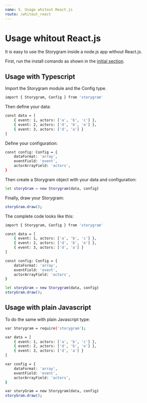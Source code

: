 ```yaml
---
name: 5. Usage whitout React.js
route: /whitout_react
---
```


# Usage whitout React.js

It is easy to use the Storygram inside a node.js app without React.js.

First, run the install comands as shown in the [initial section](/).

## Usage with Typescript

Import the Storygram module and the Config type.

```sh
import { Storygram, Config } from 'storygram'
``` 

Then define your data:

```sh
const data = [
    { event: 1, actors: ['a', 'b', 'c'] },
    { event: 2, actors: ['d', 'b', 'e'] },
    { event: 3, actors: ['d', 'a'] }
]
``` 

Define your configuration:

```sh
const config: Config = {
    dataFormat: 'array',
    eventField: 'event',
    actorArrayField: 'actors',
}
``` 

Then create a Storygram object with your data and configuration:

```sh
let storyGram = new Storygram(data, config)
``` 

Finally, draw your Storygram:

```sh
storyGram.draw();
```

The complete code looks like this:

```sh
import { Storygram, Config } from 'storygram'

const data = [
    { event: 1, actors: ['a', 'b', 'c'] },
    { event: 2, actors: ['d', 'b', 'e'] },
    { event: 3, actors: ['d', 'a'] }
]

const config: Config = {
    dataFormat: 'array',
    eventField: 'event',
    actorArrayField: 'actors',
}

let storyGram = new Storygram(data, config)
storyGram.draw();
```

## Usage with plain Javascript

To do the same with plain Javascript type:

```sh
var Storygram = require('storygram');

var data = [
    { event: 1, actors: ['a', 'b', 'c'] },
    { event: 2, actors: ['d', 'b', 'e'] },
    { event: 3, actors: ['d', 'a'] }
]

var config = {
    dataFormat: 'array',
    eventField: 'event',
    actorArrayField: 'actors',
}

var storyGram = new Storygram(data, config)
storyGram.draw();
```